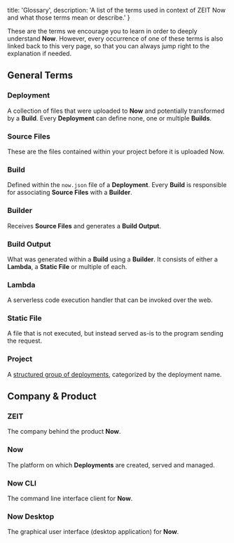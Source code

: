 
  title: 'Glossary',
  description:
    'A list of the terms used in context of ZEIT Now and what those terms mean or describe.'
}

These are the terms we encourage you to learn in order to deeply understand **Now**. However, every occurrence of one of these terms is also linked back to this very page, so that you can always jump right to the explanation if needed.

## General Terms

### Deployment

A collection of files that were uploaded to **Now** and potentially transformed by a **Build**. Every **Deployment** can define none, one or multiple **Builds**.

### Source Files

These are the files contained within your project before it is uploaded Now.

### Build

Defined within the `now.json` file of a **Deployment**. Every **Build** is responsible for associating **Source Files** with a **Builder**.

### Builder

Receives **Source Files** and generates a **Build Output**.

### Build Output

What was generated within a **Build** using a **Builder**. It consists of either a **Lambda**, a **Static File** or multiple of each.

### Lambda

A serverless code execution handler that can be invoked over the web.

### Static File

A file that is not executed, but instead served as-is to the program sending the request.

### Project

A [structured group of deployments](/docs/v2/platform/projects), categorized by the deployment name.

## Company & Product

### ZEIT

The company behind the product **Now**.

### Now

The platform on which **Deployments** are created, served and managed.

### Now CLI

The command line interface client for **Now**.

### Now Desktop

The graphical user interface (desktop application) for **Now**.

